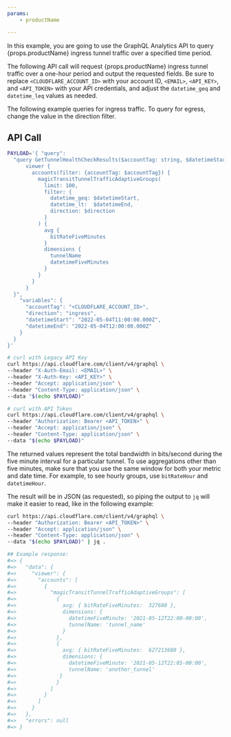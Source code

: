 ```yaml
---
params:
	- productName

---
```



In this example, you are going to use the GraphQL Analytics API to query {props.productName} ingress tunnel traffic over a specified time period.

The following API call will request {props.productName} ingress tunnel traffic over a one-hour period and output the requested fields. Be sure to replace `<CLOUDFLARE_ACCOUNT_ID>` with your account ID, `<EMAIL>`, `<API_KEY>`, and `<API_TOKEN>` with your API credentials, and adjust the `datetime_geq` and `datetime_leq` values as needed.

The following example queries for ingress traffic. To query for egress, change the value in the direction filter.

## API Call

```bash
PAYLOAD='{ "query":
  "query GetTunnelHealthCheckResults($accountTag: string, $datetimeStart: string, $datetimeEnd: string) {
      viewer {
        accounts(filter: {accountTag: $accountTag}) {
          magicTransitTunnelTrafficAdaptiveGroups(
            limit: 100,
            filter: {
              datetime_geq: $datetimeStart,
              datetime_lt:  $datetimeEnd,
              direction: $direction
            }
          ) {
            avg {
              bitRateFiveMinutes
            }
            dimensions {
              tunnelName
              datetimeFiveMinutes
            }
          }
        }
      }
  }",
    "variables": {
      "accountTag": "<CLOUDFLARE_ACCOUNT_ID>",
      "direction": "ingress",
      "datetimeStart": "2022-05-04T11:00:00.000Z",
      "datetimeEnd": "2022-05-04T12:00:00.000Z"
    }
  }
}'

# curl with Legacy API Key
curl https://api.cloudflare.com/client/v4/graphql \
--header "X-Auth-Email: <EMAIL>" \
--header "X-Auth-Key: <API_KEY>" \
--header "Accept: application/json" \
--header "Content-Type: application/json" \
--data "$(echo $PAYLOAD)"

# curl with API Token
curl https://api.cloudflare.com/client/v4/graphql \
--header "Authorization: Bearer <API_TOKEN>" \
--header "Accept: application/json" \
--header "Content-Type: application/json" \
--data "$(echo $PAYLOAD)"
```

The returned values represent the total bandwidth in bits/second during the five minute interval for a particular tunnel. To use aggregations other than five minutes, make sure that you use the same window for both your metric and date time. For example, to see hourly groups, use `bitRateHour` and `datetimeHour`.

The result will be in JSON (as requested), so piping the output to `jq` will make it easier to read, like in the following example:

```bash
curl https://api.cloudflare.com/client/v4/graphql \
--header "Authorization: Bearer <API_TOKEN>" \
--header "Accept: application/json" \
--header "Content-Type: application/json" \
--data "$(echo $PAYLOAD)" | jq .

## Example response:
#=> {
#=>   "data": {
#=>     "viewer": {
#=>       "accounts": [
#=>         {
#=>           "magicTransitTunnelTrafficAdaptiveGroups": [
#=>             {
#=>               avg: { bitRateFiveMinutes:  327680 },
#=>               dimensions: {
#=>                 datetimeFiveMinute: '2021-05-12T22:00-00:00',
#=>                 tunnelName: 'tunnel_name'
#=>               }
#=>             },
#=>             {
#=>               avg: { bitRateFiveMinutes:  627213680 },
#=>               dimensions: {
#=>                 datetimeFiveMinute: '2021-05-12T22:05-00:00',
#=>                 tunnelName: 'another_tunnel'
#=>              }
#=>             }
#=>           ]
#=>         }
#=>       ]
#=>     }
#=>   },
#=>   "errors": null
#=> }
```
